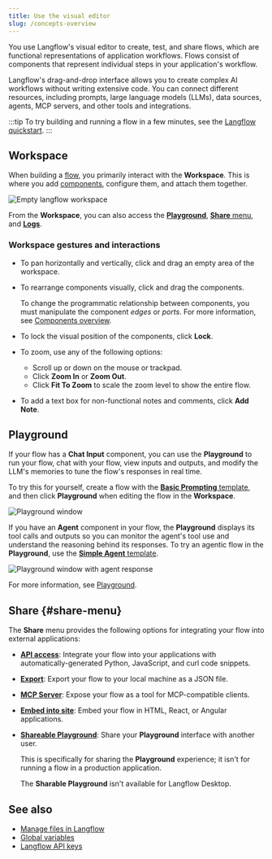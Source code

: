 ```yaml
---
title: Use the visual editor
slug: /concepts-overview
---
```



You use Langflow's visual editor to create, test, and share flows, which are functional representations of application workflows.
Flows consist of components that represent individual steps in your application's workflow.

Langflow's drag-and-drop interface allows you to create complex AI workflows without writing extensive code.
You can connect different resources, including prompts, large language models (LLMs), data sources, agents, MCP servers, and other tools and integrations.

:::tip
To try building and running a flow in a few minutes, see the [Langflow quickstart](/get-started-quickstart).
:::

## Workspace

When building a [flow](/concepts-flows), you primarily interact with the **Workspace**.
This is where you add [components](/concepts-components), configure them, and attach them together.

![Empty langflow workspace](/img/workspace.png)

From the **Workspace**, you can also access the [**Playground**](#playground), [**Share** menu](#share-menu), and [**Logs**](/concepts-flows#flow-logs).

### Workspace gestures and interactions

- To pan horizontally and vertically, click and drag an empty area of the workspace.

- To rearrange components visually, click and drag the components.

    To change the programmatic relationship between components, you must manipulate the component _edges_ or _ports_. For more information, see [Components overview](/concepts-components).

- To lock the visual position of the components, click <Icon name="LockOpen" aria-hidden="true"/> **Lock**.

- To zoom, use any of the following options:
   - Scroll up or down on the mouse or trackpad.
   - Click <Icon name="ZoomIn" aria-hidden="true"/> **Zoom In** or <Icon name="ZoomOut" aria-hidden="true"/> **Zoom Out**.
   - Click <Icon name="Maximize" aria-hidden="true"/> **Fit To Zoom** to scale the zoom level to show the entire flow.

- To add a text box for non-functional notes and comments, click <Icon name="StickyNote" aria-hidden="true"/> **Add Note**.

## Playground

If your flow has a **Chat Input** component, you can use the **Playground** to run your flow, chat with your flow, view inputs and outputs, and modify the LLM's memories to tune the flow's responses in real time.

To try this for yourself, create a flow with the [**Basic Prompting** template](/basic-prompting), and then click <Icon name="Play" aria-hidden="true"/> **Playground** when editing the flow in the **Workspace**.

![Playground window](/img/playground.png)

If you have an **Agent** component in your flow, the **Playground** displays its tool calls and outputs so you can monitor the agent's tool use and understand the reasoning behind its responses.
To try an agentic flow in the **Playground**, use the [**Simple Agent** template](/simple-agent).

![Playground window with agent response](/img/playground-with-agent.png)

For more information, see [Playground](/concepts-playground).

## Share {#share-menu}

The **Share** menu provides the following options for integrating your flow into external applications:

* [**API access**](/concepts-publish#api-access): Integrate your flow into your applications with automatically-generated Python, JavaScript, and curl code snippets.
* [**Export**](/concepts-flows-import#export-a-flow): Export your flow to your local machine as a JSON file.
* [**MCP Server**](/mcp-server): Expose your flow as a tool for MCP-compatible clients.
* [**Embed into site**](/concepts-publish#embedded-chat-widget): Embed your flow in HTML, React, or Angular applications.
* [**Shareable Playground**](/concepts-playground#share-a-flows-playground): Share your **Playground** interface with another user.

    This is specifically for sharing the **Playground** experience; it isn't for running a flow in a production application.

    The **Sharable Playground** isn't available for Langflow Desktop.

## See also

* [Manage files in Langflow](/concepts-file-management)
* [Global variables](/configuration-global-variables)
* [Langflow API keys](configuration-api-keys)